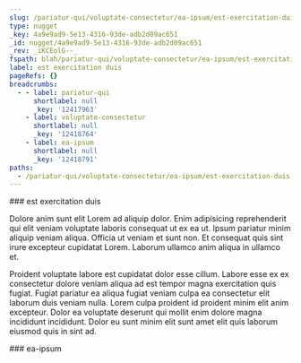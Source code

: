 ```yaml
---
slug: /pariatur-qui/voluptate-consectetur/ea-ipsum/est-exercitation-duis
type: nugget
_key: 4a9e9ad9-5e13-4316-93de-adb2d09ac651
_id: nugget/4a9e9ad9-5e13-4316-93de-adb2d09ac651
_rev: _iKCEolG--_
fspath: blah/pariatur-qui/voluptate-consectetur/ea-ipsum/est-exercitation-duis.md
label: est exercitation duis
pageRefs: {}
breadcrumbs:
  - - label: pariatur-qui
      shortlabel: null
      _key: '12417963'
    - label: voluptate-consectetur
      shortlabel: null
      _key: '12418764'
    - label: ea-ipsum
      shortlabel: null
      _key: '12418791'
paths:
  - /pariatur-qui/voluptate-consectetur/ea-ipsum/est-exercitation-duis
---
```


<NuggetArea>
<Nugget slug="/pariatur-qui/voluptate-consectetur/ea-ipsum/est-exercitation-duis" type="nugget" _key="4a9e9ad9-5e13-4316-93de-adb2d09ac651" _id="nugget/4a9e9ad9-5e13-4316-93de-adb2d09ac651" _rev="_iKCEolG--_" fspath="blah/pariatur-qui/voluptate-consectetur/ea-ipsum/est-exercitation-duis.md" label="est exercitation duis" paths="/pariatur-qui/voluptate-consectetur/ea-ipsum/est-exercitation-duis">
<NuggetBody>
### est exercitation duis

Dolore anim sunt elit Lorem ad aliquip dolor. Enim adipisicing reprehenderit qui elit veniam voluptate laboris consequat ut ex ea ut. Ipsum pariatur minim aliquip veniam aliqua. Officia ut veniam et sunt non. Et consequat quis sint irure excepteur cupidatat Lorem. Laborum ullamco anim aliqua in ullamco et.

Proident voluptate labore est cupidatat dolor esse cillum. Labore esse ex ex consectetur dolore veniam aliqua ad est tempor magna exercitation quis fugiat. Fugiat pariatur ea aliqua fugiat veniam culpa ea consectetur elit laborum duis veniam nulla. Lorem culpa proident id proident minim elit anim excepteur. Dolor ea voluptate deserunt qui mollit enim dolore magna incididunt incididunt. Dolor eu sunt minim elit sunt amet elit quis laborum eiusmod quis in sint ad.

</NuggetBody>
<Breadcrumbs>
<Crumbs>
<Crumb _key="12417963" label="pariatur-qui" /><Crumb _key="12418764" label="voluptate-consectetur" /><Crumb _key="12418791" label="ea-ipsum" />
</Crumbs>
</Breadcrumbs>
</Nugget>

<NuggetsInbound>
</NuggetsInbound>
<NuggetsOutbound>
</NuggetsOutbound>
</NuggetArea>
<PassagesInbound>
<Passage direction="inbound" type="passage" _key="12418791" _id="passage/12418791" _rev="_iKCEolG---" label="ea-ipsum" passage="ea-ipsum" fspath="blah/pariatur-qui/voluptate-consectetur/ea-ipsum" paths="/pariatur-qui/voluptate-consectetur/ea-ipsum" slug="/pariatur-qui/voluptate-consectetur/ea-ipsum">
<NuggetBody>
### ea-ipsum

</NuggetBody>
<Breadcrumbs>
<Crumbs>
<Crumb _key="12417963" label="pariatur-qui" /><Crumb _key="12418764" label="voluptate-consectetur" />
</Crumbs>
</Breadcrumbs>
</Passage>

</PassagesInbound>
<PassagesOutbound>
</PassagesOutbound>